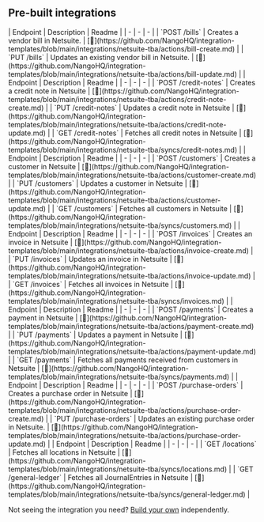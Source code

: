 
## Pre-built integrations

<AccordionGroup>


<Accordion title="Bills">
| Endpoint | Description | Readme |
| - | - | - |
| `POST /bills` | Creates a vendor bill in Netsuite. | [🔗](https://github.com/NangoHQ/integration-templates/blob/main/integrations/netsuite-tba/actions/bill-create.md) |
| `PUT /bills` | Updates an existing vendor bill in Netsuite. | [🔗](https://github.com/NangoHQ/integration-templates/blob/main/integrations/netsuite-tba/actions/bill-update.md) |
</Accordion>


<Accordion title="Credit Notes">
| Endpoint | Description | Readme |
| - | - | - |
| `POST /credit-notes` | Creates a credit note in Netsuite | [🔗](https://github.com/NangoHQ/integration-templates/blob/main/integrations/netsuite-tba/actions/credit-note-create.md) |
| `PUT /credit-notes` | Updates a credit note in Netsuite | [🔗](https://github.com/NangoHQ/integration-templates/blob/main/integrations/netsuite-tba/actions/credit-note-update.md) |
| `GET /credit-notes` | Fetches all credit notes in Netsuite | [🔗](https://github.com/NangoHQ/integration-templates/blob/main/integrations/netsuite-tba/syncs/credit-notes.md) |
</Accordion>


<Accordion title="Customers">
| Endpoint | Description | Readme |
| - | - | - |
| `POST /customers` | Creates a customer in Netsuite | [🔗](https://github.com/NangoHQ/integration-templates/blob/main/integrations/netsuite-tba/actions/customer-create.md) |
| `PUT /customers` | Updates a customer in Netsuite | [🔗](https://github.com/NangoHQ/integration-templates/blob/main/integrations/netsuite-tba/actions/customer-update.md) |
| `GET /customers` | Fetches all customers in Netsuite | [🔗](https://github.com/NangoHQ/integration-templates/blob/main/integrations/netsuite-tba/syncs/customers.md) |
</Accordion>


<Accordion title="Invoices">
| Endpoint | Description | Readme |
| - | - | - |
| `POST /invoices` | Creates an invoice in Netsuite | [🔗](https://github.com/NangoHQ/integration-templates/blob/main/integrations/netsuite-tba/actions/invoice-create.md) |
| `PUT /invoices` | Updates an invoice in Netsuite | [🔗](https://github.com/NangoHQ/integration-templates/blob/main/integrations/netsuite-tba/actions/invoice-update.md) |
| `GET /invoices` | Fetches all invoices in Netsuite | [🔗](https://github.com/NangoHQ/integration-templates/blob/main/integrations/netsuite-tba/syncs/invoices.md) |
</Accordion>


<Accordion title="Payments">
| Endpoint | Description | Readme |
| - | - | - |
| `POST /payments` | Creates a payment in Netsuite | [🔗](https://github.com/NangoHQ/integration-templates/blob/main/integrations/netsuite-tba/actions/payment-create.md) |
| `PUT /payments` | Updates a payment in Netsuite | [🔗](https://github.com/NangoHQ/integration-templates/blob/main/integrations/netsuite-tba/actions/payment-update.md) |
| `GET /payments` | Fetches all payments received from customers in Netsuite | [🔗](https://github.com/NangoHQ/integration-templates/blob/main/integrations/netsuite-tba/syncs/payments.md) |
</Accordion>


<Accordion title="Purchase Orders">
| Endpoint | Description | Readme |
| - | - | - |
| `POST /purchase-orders` | Creates a purchase order in Netsuite | [🔗](https://github.com/NangoHQ/integration-templates/blob/main/integrations/netsuite-tba/actions/purchase-order-create.md) |
| `PUT /purchase-orders` | Updates an existing purchase order in Netsuite. | [🔗](https://github.com/NangoHQ/integration-templates/blob/main/integrations/netsuite-tba/actions/purchase-order-update.md) |
</Accordion>


<Accordion title="Others">
| Endpoint | Description | Readme |
| - | - | - |
| `GET /locations` | Fetches all locations in Netsuite | [🔗](https://github.com/NangoHQ/integration-templates/blob/main/integrations/netsuite-tba/syncs/locations.md) |
| `GET /general-ledger` | Fetches all JournalEntries in Netsuite | [🔗](https://github.com/NangoHQ/integration-templates/blob/main/integrations/netsuite-tba/syncs/general-ledger.md) |
</Accordion>

</AccordionGroup>

<Tip>Not seeing the integration you need? [Build your own](https://docs.nango.dev/guides/custom-integrations/overview) independently.</Tip>
